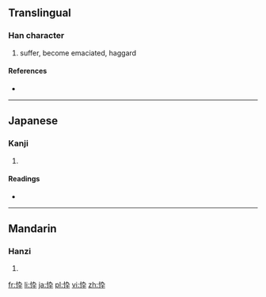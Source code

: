 {{also|悴}}
==Translingual==

===Han character===
{{Han char|rn=61|rad=心|as=04|sn=7|four=|canj=心大弓十 (PKNJ)}}

# suffer, become emaciated, haggard

====References====
* {{Han ref|kx=0378.120|dkj=10381|dj=0706.120|hdz=42277.150|uh=5FF0|ud=24560}}

----

==Japanese==

===Kanji===
{{ja-kanji|grade=|rs=心04}}

# {{defn|lang=ja|sort=心04}}

====Readings====
* {{ja-readings|on=[[すい]] (sui)|kun=[[せがれ]] (segare)}}

----

==Mandarin==

===Hanzi===
{{cmn-hanzi|pin=[[cuì]] ([[cui4]])|wg=ts'ui<sup>4</sup>}}

# {{defn|lang=cmn|sort=心04}}

[[fr:忰]]
[[li:忰]]
[[ja:忰]]
[[pl:忰]]
[[vi:忰]]
[[zh:忰]]